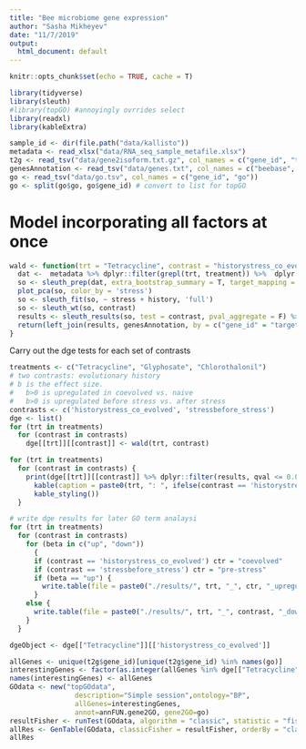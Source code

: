 ```yaml
---
title: "Bee microbiome gene expression"
author: "Sasha Mikheyev"
date: "11/7/2019"
output:
  html_document: default
---
```


```r
knitr::opts_chunk$set(echo = TRUE, cache = T)
```

```r
library(tidyverse)
library(sleuth)
#library(topGO) #annoyingly ovrrides select
library(readxl)
library(kableExtra)
```

```r
sample_id <- dir(file.path("data/kallisto"))
metadata <- read_xlsx("data/RNA_seq_sample_metafile.xlsx") 
t2g <- read_tsv("data/gene2isoform.txt.gz", col_names = c("gene_id", "target_id"))
genesAnnotation <- read_tsv("data/genes.txt", col_names = c("beebase", "target_id", "description"), col_types = "ccc") %>% group_by(target_id) %>% mutate(description = gsub(" isoform X\\d+","", description, perl = T), description = description[1]) %>% unique() 
go <- read_tsv("data/go.tsv", col_names = c("gene_id", "go"))
go <- split(go$go, go$gene_id) # convert to list for topGO

```

# Model incorporating all factors at once

```r
wald <- function(trt = "Tetracycline", contrast = "historystress_co_evolved") {
  dat <-  metadata %>% dplyr::filter(grepl(trt, treatment)) %>%  dplyr::select(sample, stress = time_stress, history) %>% mutate(path = paste0("./data/kallisto/", sample))
  so <- sleuth_prep(dat, extra_bootstrap_summary = T, target_mapping = t2g, aggregation_column = 'gene_id')
  plot_pca(so, color_by = 'stress') 
  so <- sleuth_fit(so, ~ stress + history, 'full')
  so <- sleuth_wt(so, contrast)
  results <- sleuth_results(so, test = contrast, pval_aggregate = F) %>% mutate(gene_id = stringr::str_trim(gene_id))
  return(left_join(results, genesAnnotation, by = c("gene_id" = "target_id"))  %>% dplyr::select(gene_id, target_id, qval, b, description))
}
```

Carry out the dge tests for each set of contrasts

```r
treatments <- c("Tetracycline", "Glyphosate", "Chlorothalonil")
# two contrasts: evolutionary history
# b is the effect size. 
#   b>0 is upregulated in coevolved vs. naive
#   b>0 is upregulated before stress vs. after stress
contrasts <- c('historystress_co_evolved', 'stressbefore_stress') 
dge <- list()
for (trt in treatments) 
  for (contrast in contrasts)
    dge[[trt]][[contrast]] <- wald(trt, contrast)
```

```r
for (trt in treatments) 
  for (contrast in contrasts) {
    print(dge[[trt]][[contrast]] %>% dplyr::filter(results, qval <= 0.05) %>%
      kable(caption = paste0(trt, ": ", ifelse(contrast == 'historystress_co_evolved', "effect of co-evolution", "effect of stress"))) %>% 
      kable_styling())
  }
```

```r
# write dge results for later GO term analaysi
for (trt in treatments) 
  for (contrast in contrasts) 
    for (beta in c("up", "down"))
      {
      if (contrast == 'historystress_co_evolved') ctr = "coevolved"
      if (contrast == 'stressbefore_stress') ctr = "pre-stress"
      if (beta == "up") {
        write.table(file = paste0("./results/", trt, "_", ctr, "_upregulated.txt"), dge[[trt]][[contrast]] %>% dplyr::filter( qval <= 0.05 & b > 0))
      }
    else {
      write.table(file = paste0("./results/", trt, "_", contrast, "_downregulated.txt"), dge[[trt]][[contrast]] %>% dplyr::filter( qval <= 0.05 & b < 0))
    }
  }
```

```r
dgeObject <- dge[["Tetracycline"]][['historystress_co_evolved']]

allGenes <- unique(t2g$gene_id)[unique(t2g$gene_id) %in% names(go)]
interestingGenes <- factor(as.integer(allGenes %in% dge[["Tetracycline"]][["stressbefore_stress"]]$gene_id))
names(interestingGenes) <- allGenes
GOdata <- new("topGOdata",
                description="Simple session",ontology="BP",
                allGenes=interestingGenes,
                annot=annFUN.gene2GO, gene2GO=go)
resultFisher <- runTest(GOdata, algorithm = "classic", statistic = "fisher")
allRes <- GenTable(GOdata, classicFisher = resultFisher, orderBy = "classicKS", topNodes = 10)
allRes
```